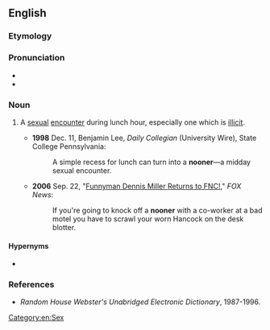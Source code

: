==English==

===Etymology===
{{suffix|en|noon|er}}

===Pronunciation===
* {{IPA|en|/ˈnuːnɚ/}}
* {{rhymes|en|uːnə(ɹ)}}

===Noun===
{{en-noun}}

# {{lb|en|chiefly|US|informal}} A [[sexual]] [[encounter]] during lunch hour, especially one which is [[illicit]].
#* '''1998''' Dec. 11, Benjamin Lee, ''Daily Collegian'' (University Wire), State College Pennsylvania:
#*: A simple recess for lunch can turn into a '''nooner'''—a midday sexual encounter.
#* '''2006''' Sep. 22, "[https://web.archive.org/web/20071015151214/http://www.foxnews.com/story/0,2933,215178,00.html Funnyman Dennis Miller Returns to FNC!]," ''FOX News'':
#*: If you're going to knock off a '''nooner''' with a co-worker at a bad motel you have to scrawl your worn Hancock on the desk blotter.

====Hypernyms====
* {{l|en|quickie}}

===References===
* ''Random House Webster's Unabridged Electronic Dictionary'', 1987-1996.

[[Category:en:Sex]]